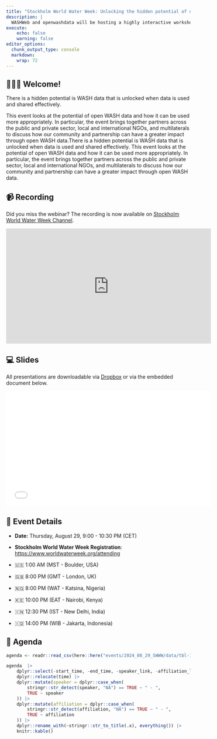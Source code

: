 ```yaml
---
title: "Stockholm World Water Week: Unlocking the hidden potential of open WASH data"
description: |
  WASHWeb and openwashdata will be hosting a highly interactive workshop session at World Water Week in Stockholm this year, titled "Unlocking the hidden potential of open WASH data". We welcome you to join us, either in-person or online. The speakers are highly cross-sectoral, spanning from public and private sector, local and international NGOs, and multilaterals.
execute:
    echo: false
    warning: false
editor_options: 
  chunk_output_type: console
  markdown: 
    wrap: 72
---
```


## 🙋🏻‍♀️ Welcome!

There is a hidden potential is WASH data that is unlocked when data is
used and shared effectively.

This event looks at the potential of open WASH data and how it can be
used more appropriately. In particular, the event brings together
partners across the public and private sector, local and international
NGOs, and multilaterals to discuss how our community and partnership can
have a greater impact through open WASH data.There is a hidden potential
is WASH data that is unlocked when data is used and shared effectively.
This event looks at the potential of open WASH data and how it can be
used more appropriately. In particular, the event brings together
partners across the public and private sector, local and international
NGOs, and multilaterals to discuss how our community and partnership can
have a greater impact through open WASH data.

## 📹 Recording

Did you miss the webinar? The recording is now available on [Stockholm
World Water Week Channel](https://www.youtube.com/watch?v=Otich0Msfic).

<iframe width="560" height="315" src="https://www.youtube.com/embed/Otich0Msfic?si=JAaPolltyNnsbsbf" title="YouTube video player" frameborder="0" allow="accelerometer; autoplay; clipboard-write; encrypted-media; gyroscope; picture-in-picture; web-share" referrerpolicy="strict-origin-when-cross-origin" allowfullscreen>

</iframe>

## 💻 Slides

All presentations are downloadable via
[Dropbox](https://www.dropbox.com/scl/fi/tyzzfuraqahgdexfbw6z9/SWWW_-Unlocking-the-hidden-potential-of-open-WASH-data-slides.pdf?rlkey=5ciml4g2vqydhal0jlz3mq8et&dl=0)
or via the embedded document below.

<iframe width="560" height="315" src="SWWW_%20Unlocking%20the%20hidden%20potential%20of%20open%20WASH%20data%20-%20slides.pdf" title="Slides" frameborder="0" allowfullscreen>

</iframe>

## 📆 Event Details

-   **Date:** Thursday, August 29, 9:00 - 10:30 PM (CET)

-   **Stockholm World Water Week Registration**:
    <https://www.worldwaterweek.org/attending>

-   🇺🇸 1:00 AM (MST - Boulder, USA)

-   🇬🇧 8:00 PM (GMT - London, UK)

-   🇳🇬 8:00 PM (WAT - Katsina, Nigeria)

-   🇰🇪 10:00 PM (EAT - Nairobi, Kenya)

-   🇮🇳 12:30 PM (IST - New Delhi, India)

-   🇮🇩 14:00 PM (WIB - Jakarta, Indonesia)

## 📝 Agenda

```r

agenda <- readr::read_csv(here::here("events/2024_08_29_SWWW/data/tbl-11-openwashdata-events.csv"))

agenda  |> 
    dplyr::select(-start_time, -end_time, -speaker_link, -affiliation_link) |>
    dplyr::relocate(time) |> 
    dplyr::mutate(speaker = dplyr::case_when(
        stringr::str_detect(speaker, "NA") == TRUE ~ " - ",
        TRUE ~ speaker
    )) |> 
    dplyr::mutate(affiliation = dplyr::case_when(
        stringr::str_detect(affiliation, "NA") == TRUE ~ " - ",
        TRUE ~ affiliation
    )) |>
    dplyr::rename_with(~stringr::str_to_title(.x), everything()) |> 
    knitr::kable()
```
